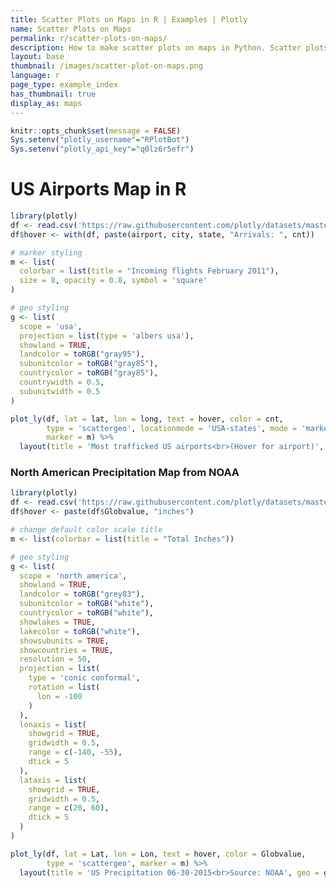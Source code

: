 ```yaml
---
title: Scatter Plots on Maps in R | Examples | Plotly
name: Scatter Plots on Maps
permalink: r/scatter-plots-on-maps/
description: How to make scatter plots on maps in Python. Scatter plots on maps highlight geographic areas and can be colored by value.
layout: base
thumbnail: /images/scatter-plot-on-maps.png
language: r
page_type: example_index
has_thumbnail: true
display_as: maps
---
```


```r
knitr::opts_chunk$set(message = FALSE)
Sys.setenv("plotly_username"="RPlotBot")
Sys.setenv("plotly_api_key"="q0lz6r5efr")
```

# US Airports Map in R
```r
library(plotly)
df <- read.csv('https://raw.githubusercontent.com/plotly/datasets/master/2011_february_us_airport_traffic.csv')
df$hover <- with(df, paste(airport, city, state, "Arrivals: ", cnt))

# marker styling
m <- list(
  colorbar = list(title = "Incoming flights February 2011"),
  size = 8, opacity = 0.8, symbol = 'square'
)

# geo styling
g <- list(
  scope = 'usa',
  projection = list(type = 'albers usa'),
  showland = TRUE,
  landcolor = toRGB("gray95"),
  subunitcolor = toRGB("gray85"),
  countrycolor = toRGB("gray85"),
  countrywidth = 0.5,
  subunitwidth = 0.5
)

plot_ly(df, lat = lat, lon = long, text = hover, color = cnt,
        type = 'scattergeo', locationmode = 'USA-states', mode = 'markers',
        marker = m) %>%
  layout(title = 'Most trafficked US airports<br>(Hover for airport)', geo = g)
```

### North American Precipitation Map from NOAA
```r
library(plotly)
df <- read.csv('https://raw.githubusercontent.com/plotly/datasets/master/2015_06_30_precipitation.csv')
df$hover <- paste(df$Globvalue, "inches")

# change default color scale title
m <- list(colorbar = list(title = "Total Inches"))

# geo styling
g <- list(
  scope = 'north america',
  showland = TRUE,
  landcolor = toRGB("grey83"),
  subunitcolor = toRGB("white"),
  countrycolor = toRGB("white"),
  showlakes = TRUE,
  lakecolor = toRGB("white"),
  showsubunits = TRUE,
  showcountries = TRUE,
  resolution = 50,
  projection = list(
    type = 'conic conformal',
    rotation = list(
      lon = -100
    )
  ),
  lonaxis = list(
    showgrid = TRUE,
    gridwidth = 0.5,
    range = c(-140, -55),
    dtick = 5
  ),
  lataxis = list(
    showgrid = TRUE,
    gridwidth = 0.5,
    range = c(20, 60),
    dtick = 5
  )
)

plot_ly(df, lat = Lat, lon = Lon, text = hover, color = Globvalue,
        type = 'scattergeo', marker = m) %>%
  layout(title = 'US Precipitation 06-30-2015<br>Source: NOAA', geo = g)
```
